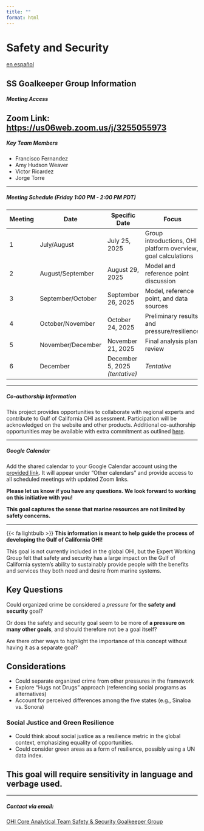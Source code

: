 ```yaml
---
title: ""
format: html
---
```

# <i class="fa-solid fa-shield"></i> Safety and Security

<div class="button-container">
  <a href="https://ohi-goc.github.io/OHI_GOC/chapters/ss_spanish.html" class="custom-button">
    <i class="fas fa-globe"></i> en español
  </a>
</div>

::: {.callout-note collapse="true"}

## SS Goalkeeper Group Information

##### **Meeting Access**

**Zoom Link:** <https://us06web.zoom.us/j/3255055973>
---

##### **Key Team Members**
- Francisco Fernandez
- Amy Hudson Weaver
- Victor Ricardez
- Jorge Torre


---

##### **Meeting Schedule _(Friday 1:00 PM - 2:00 PM PDT)_**

| Meeting | Date | Specific Date | Focus |
|---------|------|---------------|-------|
| 1 | July/August | July 25, 2025 | Group introductions, OHI platform overview, goal calculations |
| 2 | August/September | August 29, 2025 | Model and reference point discussion |
| 3 | September/October | September 26, 2025 | Model, reference point, and data sources |
| 4 | October/November | October 24, 2025 | Preliminary results and pressure/resilience |
| 5 | November/December | November 21, 2025 | Final analysis plan review |
| 6 | December | December 5, 2025 *(tentative)* | *Tentative* |

---

##### **Co-authorship Information**

This project provides opportunities to collaborate with regional experts and contribute to Gulf of California OHI assessment. Participation will be acknowledged on the website and other products. Additional co-authorship opportunities may be available with extra commitment as outlined [here](https://docs.google.com/document/d/16jwVGjbQpF_6B6sbkhb4xO00WAXdDiESBXu-n2a7D1k/edit?tab=t.0).

---

##### **Google Calendar**

Add the shared calendar to your Google Calendar account using the [provided link](https://calendar.google.com/calendar/u/0?cid=Y184ZmIyNzhjNmQwM2E5MGFjZDJjYWE0MDdhOTcyY2ZlMjcxYTQwNzA3Mjc0MDFiNzM0NzRkNjdjNGM0NDE0ZjQyQGdyb3VwLmNhbGVuZGFyLmdvb2dsZS5jb20). It will appear under "Other calendars" and provide access to all scheduled meetings with updated Zoom links.

**Please let us know if you have any questions. We look forward to working on this initiative with you!**

:::


**This goal captures the sense that marine resources are not limited by safety concerns.**

---

<div class="custom-box">
{{< fa lightbulb >}} **This information is meant to help guide the process of developing the Gulf of California OHI!**

This goal is not currently included in the global OHI, but the Expert Working Group felt that safety and security has a large impact on the Gulf of California system's ability to sustainably provide people with the benefits and services they both need and desire from marine systems.

</div>

## Key Questions

Could organized crime be considered a *pressure* for the **safety and security** goal?

Or does the safety and security goal seem to be more of **a pressure on many other goals**, and should therefore not be a goal itself?

Are there other ways to highlight the importance of this concept without having it as a separate goal?


## Considerations

- Could separate organized crime from other pressures in the framework
- Explore "Hugs not Drugs" approach (referencing social programs as alternatives)
- Account for perceived differences among the five states (e.g., Sinaloa vs. Sonora)

### Social Justice and Green Resilience

- Could think about social justice as a resilience metric in the global context, emphasizing equality of opportunities.
- Could consider green areas as a form of resilience, possibly using a UN data index.

::: {.callout-warning}

## This goal will require sensitivity in language and verbage used.
:::

---

##### Contact via email:

<div class="button-container">
  <a href="mailto:core-ohi-gulf-ca@nceas.ucsb.edu" class="custom-button">
    <i class="fa-solid fa-square-poll-vertical"></i> OHI Core Analytical Team
  </a>
  <a href="mailto:ss-ohi-gulf-ca@nceas.ucsb.edu" class="custom-button secondary">
    <i class="fa-solid fa-people-group"></i> Safety & Security Goalkeeper Group
  </a>
</div>
